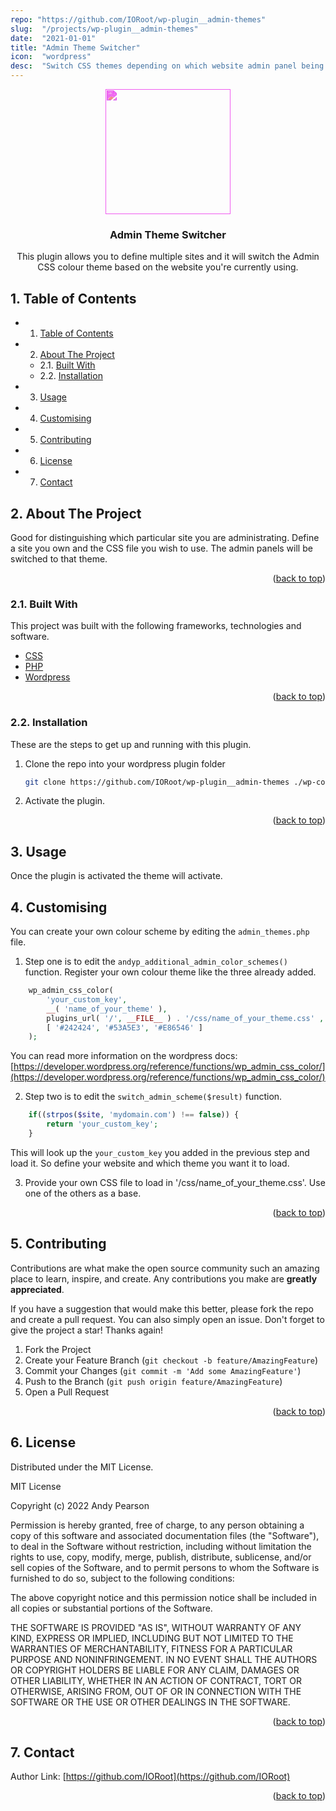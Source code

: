 ```yaml
---
repo: "https://github.com/IORoot/wp-plugin__admin-themes"
slug:  "/projects/wp-plugin__admin-themes"
date:  "2021-01-01"
title: "Admin Theme Switcher"
icon:  "wordpress"
desc:  "Switch CSS themes depending on which website admin panel being used"
---
```


<div id="top"></div>

<div align="center">

<div style="filter: invert(13%) sepia(70%) saturate(4844%) hue-rotate(262deg) brightness(96%) contrast(96%);">
<img src="https://cdn.jsdelivr.net/npm/@mdi/svg@6.7.96/svg/compare.svg" style="width:200px;"/>
</div>

<h3 align="center">Admin Theme Switcher</h3>

<p align="center">
    This plugin allows you to define multiple sites and it will switch the Admin CSS colour theme based on the website you're currently using.
</p>    
</div>

##  1. <a name='TableofContents'></a>Table of Contents


* 1. [Table of Contents](#TableofContents)
* 2. [About The Project](#AboutTheProject)
	* 2.1. [Built With](#BuiltWith)
	* 2.2. [Installation](#Installation)
* 3. [Usage](#Usage)
* 4. [Customising](#Customising)
* 5. [Contributing](#Contributing)
* 6. [License](#License)
* 7. [Contact](#Contact)



##  2. <a name='AboutTheProject'></a>About The Project

Good for distinguishing which particular site you are administrating. Define a site you own and the CSS file you wish to use. The admin panels will be switched to that theme.

<p align="right">(<a href="#top">back to top</a>)</p>



###  2.1. <a name='BuiltWith'></a>Built With

This project was built with the following frameworks, technologies and software.

* [CSS](https://www.w3.org/Style/CSS/Overview.en.html)
* [PHP](https://php.net/)
* [Wordpress](https://wordpress.org/)

<p align="right">(<a href="#top">back to top</a>)</p>



###  2.2. <a name='Installation'></a>Installation

These are the steps to get up and running with this plugin.

1. Clone the repo into your wordpress plugin folder
    ```sh
    git clone https://github.com/IORoot/wp-plugin__admin-themes ./wp-content/plugins/admin-themes
    ```
1. Activate the plugin.


<p align="right">(<a href="#top">back to top</a>)</p>



##  3. <a name='Usage'></a>Usage

Once the plugin is activated the theme will activate.

##  4. <a name='Customising'></a>Customising

You can create your own colour scheme by editing the `admin_themes.php` file.

1. Step one is to edit the `andyp_additional_admin_color_schemes()` function. Register your own colour theme like the three already added.
```php
    wp_admin_css_color( 
        'your_custom_key', 
        __( 'name_of_your_theme' ),
        plugins_url( '/', __FILE__ ) . '/css/name_of_your_theme.css' ,
        [ '#242424', '#53A5E3', '#E86546' ]
    );
```
You can read more information on the wordpress docs: [https://developer.wordpress.org/reference/functions/wp_admin_css_color/](https://developer.wordpress.org/reference/functions/wp_admin_css_color/)

2. Step two is to edit the `switch_admin_scheme($result)` function. 

```php
    if((strpos($site, 'mydomain.com') !== false)) {
        return 'your_custom_key';
    }
```
This will look up the `your_custom_key` you added in the previous step and load it. So define your website and which theme you want it to load.

3. Provide your own CSS file to load in '/css/name_of_your_theme.css'. Use one of the others as a base.



<p align="right">(<a href="#top">back to top</a>)</p>


##  5. <a name='Contributing'></a>Contributing

Contributions are what make the open source community such an amazing place to learn, inspire, and create. Any contributions you make are **greatly appreciated**.

If you have a suggestion that would make this better, please fork the repo and create a pull request. You can also simply open an issue.
Don't forget to give the project a star! Thanks again!

1. Fork the Project
2. Create your Feature Branch (`git checkout -b feature/AmazingFeature`)
3. Commit your Changes (`git commit -m 'Add some AmazingFeature'`)
4. Push to the Branch (`git push origin feature/AmazingFeature`)
5. Open a Pull Request

<p align="right">(<a href="#top">back to top</a>)</p>



##  6. <a name='License'></a>License

Distributed under the MIT License.

MIT License

Copyright (c) 2022 Andy Pearson

Permission is hereby granted, free of charge, to any person obtaining a copy
of this software and associated documentation files (the "Software"), to deal
in the Software without restriction, including without limitation the rights
to use, copy, modify, merge, publish, distribute, sublicense, and/or sell
copies of the Software, and to permit persons to whom the Software is
furnished to do so, subject to the following conditions:

The above copyright notice and this permission notice shall be included in all
copies or substantial portions of the Software.

THE SOFTWARE IS PROVIDED "AS IS", WITHOUT WARRANTY OF ANY KIND, EXPRESS OR
IMPLIED, INCLUDING BUT NOT LIMITED TO THE WARRANTIES OF MERCHANTABILITY,
FITNESS FOR A PARTICULAR PURPOSE AND NONINFRINGEMENT. IN NO EVENT SHALL THE
AUTHORS OR COPYRIGHT HOLDERS BE LIABLE FOR ANY CLAIM, DAMAGES OR OTHER
LIABILITY, WHETHER IN AN ACTION OF CONTRACT, TORT OR OTHERWISE, ARISING FROM,
OUT OF OR IN CONNECTION WITH THE SOFTWARE OR THE USE OR OTHER DEALINGS IN THE
SOFTWARE.

<p align="right">(<a href="#top">back to top</a>)</p>



##  7. <a name='Contact'></a>Contact

Author Link: [https://github.com/IORoot](https://github.com/IORoot)

<p align="right">(<a href="#top">back to top</a>)</p>
